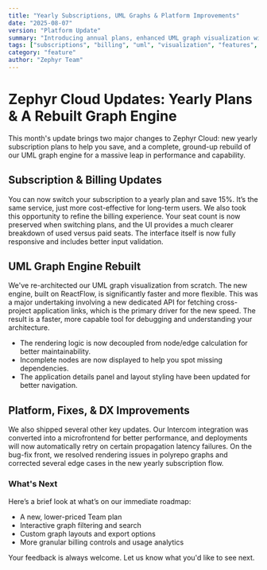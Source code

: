 ```yaml
---
title: "Yearly Subscriptions, UML Graphs & Platform Improvements"
date: "2025-08-07"
version: "Platform Update"
summary: "Introducing annual plans, enhanced UML graph visualization with ReactFlow, and platform infrastructure improvements"
tags: ["subscriptions", "billing", "uml", "visualization", "features", "platform", "dx"]
category: "feature"
author: "Zephyr Team"
---
```


# Zephyr Cloud Updates: Yearly Plans & A Rebuilt Graph Engine

This month's update brings two major changes to Zephyr Cloud: new yearly subscription plans to help you save, and a complete, ground-up rebuild of our UML graph engine for a massive leap in performance and capability.

## Subscription & Billing Updates

You can now switch your subscription to a yearly plan and save 15%. It’s the same service, just more cost-effective for long-term users. We also took this opportunity to refine the billing experience. Your seat count is now preserved when switching plans, and the UI provides a much clearer breakdown of used versus paid seats. The interface itself is now fully responsive and includes better input validation.

## UML Graph Engine Rebuilt

We've re-architected our UML graph visualization from scratch. The new engine, built on ReactFlow, is significantly faster and more flexible. This was a major undertaking involving a new dedicated API for fetching cross-project application links, which is the primary driver for the new speed. The result is a faster, more capable tool for debugging and understanding your architecture.

*   The rendering logic is now decoupled from node/edge calculation for better maintainability.
*   Incomplete nodes are now displayed to help you spot missing dependencies.
*   The application details panel and layout styling have been updated for better navigation.

## Platform, Fixes, & DX Improvements

We also shipped several other key updates. Our Intercom integration was converted into a microfrontend for better performance, and deployments will now automatically retry on certain propagation latency failures. On the bug-fix front, we resolved rendering issues in polyrepo graphs and corrected several edge cases in the new yearly subscription flow.

### What's Next

Here’s a brief look at what’s on our immediate roadmap:

*   A new, lower-priced Team plan
*   Interactive graph filtering and search
*   Custom graph layouts and export options
*   More granular billing controls and usage analytics

Your feedback is always welcome. Let us know what you'd like to see next.
